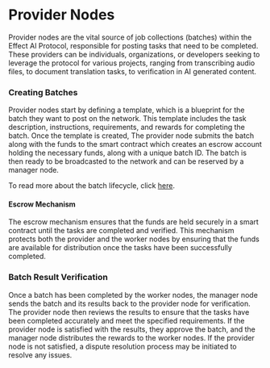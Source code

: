 
# Provider Nodes
Provider nodes are the vital source of job collections (batches) within the Effect AI Protocol, responsible for posting tasks that need to be completed. These providers can be individuals, organizations, or developers seeking to leverage the protocol for various projects, ranging from transcribing audio files, to document translation tasks, to verification in AI generated content.

### Creating Batches
Provider nodes start by defining a template, which is a blueprint for the batch they want to post on the network. This template includes the task description, instructions, requirements, and rewards for completing the batch. Once the template is created, The provider node submits the batch along with the funds to the smart contract which creates an escrow account holding the necessary funds, along with a unique batch ID. The batch is then ready to be broadcasted to the network and can be reserved by a manager node.

To read more about the batch lifecycle, click [here](/protocol/data-lifecycle.mdx).

#### Escrow Mechanism
The escrow mechanism ensures that the funds are held securely in a smart contract until the tasks are completed and verified. This mechanism protects both the provider and the worker nodes by ensuring that the funds are available for distribution once the tasks have been successfully completed.

### Batch Result Verification
Once a batch has been completed by the worker nodes, the manager node sends the batch and its results back to the provider node for verification. The provider node then reviews the results to ensure that the tasks have been completed accurately and meet the specified requirements. If the provider node is satisfied with the results, they approve the batch, and the manager node distributes the rewards to the worker nodes. If the provider node is not satisfied, a dispute resolution process may be initiated to resolve any issues.

